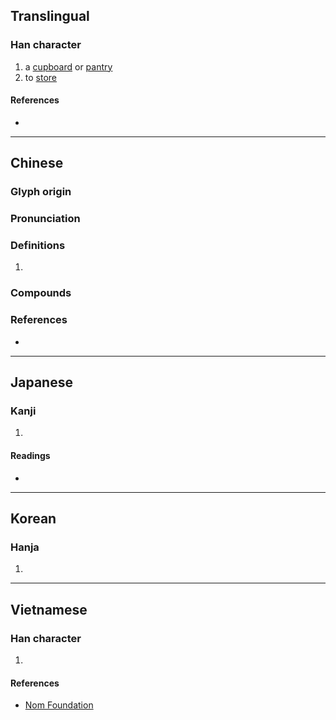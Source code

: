 {{character info/new}}
==Translingual==

===Han character===
{{Han char|rn=53|rad=广|as=04|sn=7|four=00247|canj=IJE,XIJE|ids=⿸广支}}

# a [[cupboard]] or [[pantry]]
# to [[store]]

====References====
* {{Han ref|kx=0343.270|dkj=09245|dj=0653.140|hdz=20873.210|uh=5E8B|ud=24203|bh=CACD|bd=51917}}

----

==Chinese==
{{zh-forms}}

===Glyph origin===
{{Han etym}}

===Pronunciation===
{{zh-pron
|m=jǐ,guǐ
|c=gei2,gwai2
|mc=y
|oc=y
|cat=
}}

===Definitions===
{{zh-hanzi}}

# {{rfdef|zh}}

===Compounds===
{{zh-der|庋藏|傾筐倒庋}}

===References===
* {{R:yue:mfccd}}

----

==Japanese==

===Kanji===
{{ja-kanji|grade=|rs=广04}}

# {{defn|lang=ja|sort=广04}}

====Readings====
* {{ja-readings|on=[[き]] (ki)|kun=[[とだな]] (todana)}}

----

==Korean==

===Hanja===
{{ko-hanja|hangeul=기|rv=gi|mr=ki}}

# {{defn|lang=ko|sort=广04}}

----

==Vietnamese==

===Han character===
{{vi-readings|rs=广04|hanviet=kĩ}}

# {{defn|lang=vi|sort=广04}}

====References====
* [http://nomfoundation.org/common/nom_details.php?codepoint=5e8b Nom Foundation]
